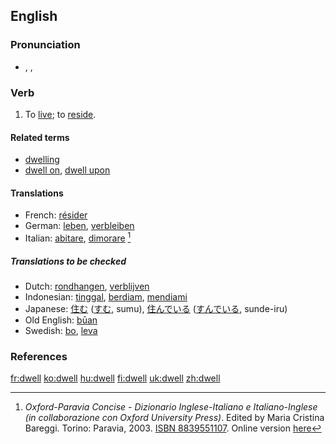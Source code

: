 ==English==

===Pronunciation===
*{{AHD|dwĕl}}, {{IPA|/dwel/}}, {{SAMPA|/dwel/}}

===Verb===
{{en-verb|dwells|dwelling|'''[[dwelt]]''' ''or'' '''[[dwelled]]'''}}

# {{cattag|intransitive|formal|literary}} To [[live]]; to [[reside]].

====Related terms====
*[[dwelling]]
*[[dwell on]], [[dwell upon]]

====Translations====
{{top}}
*French: [[résider]]
*German: [[leben]], [[verbleiben]]
*Italian: [[abitare]], [[dimorare]] <ref>''Oxford-Paravia Concise - Dizionario Inglese-Italiano e Italiano-Inglese (in collaborazione con Oxford University Press)''. Edited by Maria Cristina Bareggi. Torino: Paravia, 2003. [[W:Wikipedia:book sources| ISBN 8839551107]]. Online version [http://www.oxfordparavia.it/ here]</ref>
{{mid}}
{{bottom}}

=====Translations to be checked=====
*Dutch: [[rondhangen]], [[verblijven]]
*Indonesian: [[tinggal]], [[diam|berdiam]], [[diam|mendiami]]
*Japanese: [[住む]] ([[すむ]], sumu), [[住んでいる]] ([[すんでいる]], sunde-iru)
*Old English: [[buan|būan]]
*Swedish: [[bo]], [[leva]]

===References===
<references/>
{{R:Century 1911}}
{{R:Webster 1913}}

[[fr:dwell]]
[[ko:dwell]]
[[hu:dwell]]
[[fi:dwell]]
[[uk:dwell]]
[[zh:dwell]]